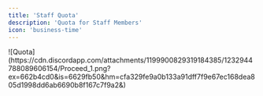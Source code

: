 ```yaml
---
title: 'Staff Quota'
description: 'Quota for Staff Members'
icon: 'business-time'
---
```


<Frame type="glass">
![Quota](https://cdn.discordapp.com/attachments/1199900829319184385/1232944788089606154/Proceed_1.png?ex=662b4cd0&is=6629fb50&hm=cfa329fe9a0b133a91dff7f9e67ec168dea805d1998dd6ab6690b8f167c7f9a2&)
</Frame>
